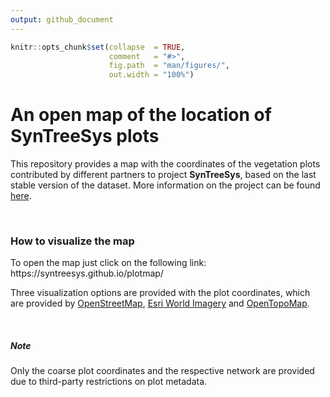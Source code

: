 ```yaml
---
output: github_document
---
```


<!-- README.md is generated from README.Rmd. Please edit that file -->


```r
knitr::opts_chunk$set(collapse  = TRUE,
                      comment   = "#>",
                      fig.path  = "man/figures/",
                      out.width = "100%")
```



# An open map of the location of SynTreeSys plots


<!-- badges: start -->
<!-- badges: end -->


This repository provides a map with the coordinates of the vegetation plots
contributed by different partners to project **SynTreeSys**, based on the
last stable version of the dataset. More information on the project can be found
[here](https://www.fondationbiodiversite.fr/en/the-frb-in-action/programs-and-projects/le-cesab/syntreesys/).

<br>

### How to visualize the map

To open the map just click on the following link: https://syntreesys.github.io/plotmap/

Three visualization options are provided with the plot coordinates, which are provided by [OpenStreetMap](https://www.openstreetmap.org/), [Esri World Imagery](https://www.esri.com/en-us/capabilities/imagery-remote-sensing/capabilities/content) and [OpenTopoMap](https://opentopomap.org/).

<br>

##### Note

Only the coarse plot coordinates and the respective network are provided due to
third-party restrictions on plot metadata.
